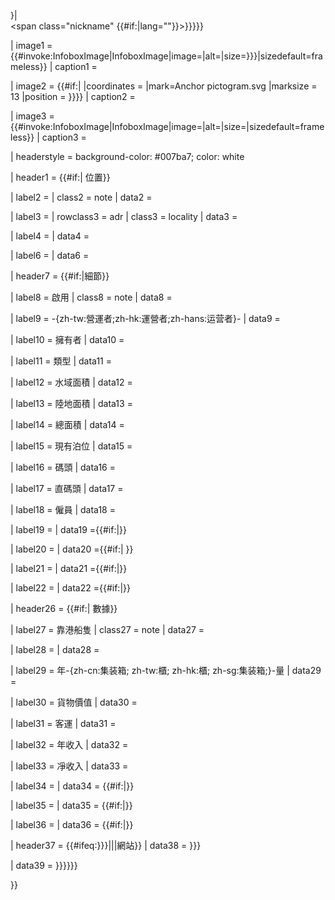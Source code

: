 {{Infobox
| bodyclass = vcard
| aboveclass = fn org
| abovestyle = 
| above = {{{name|<includeonly>{{PAGENAMEBASE}}</includeonly>}}}{{#if:{{{native_name|{{{native name|}}}}}}|<br /><span class="nickname" {{#if:{{{native_name_lang|}}}|lang="{{{native_name_lang}}}"}}>{{{native_name|{{{native name}}}}}}</span>}}

| image1 = {{#invoke:InfoboxImage|InfoboxImage|image={{{image|}}}|alt={{{image_alt|}}}|size={{{image_size|{{{imagesize|}}}}}}|sizedefault=frameless}}
| caption1 = {{{caption|}}}

| image2   = {{#if:{{both| {{{pushpin_map|}}} | {{{latd|}}}{{{coordinates|}}} }}|
{{Location map|{{{pushpin_map|}}}
|border = none
|alt = {{{pushpin_map_alt|}}}
|caption =
|float = center
|width = {{{pushpin_mapsize|}}}
|default_width = 250
|relief= {{yesno|{{{pushpin_relief|yes}}}|yes=yes|no=}}
|AlternativeMap = {{{pushpin_image|}}}
|label = {{#ifeq: {{lc: {{{pushpin_label_position|}}} }} | none | | {{ifempty|{{{pushpin_label|}}}|{{{name|}}}|{{PAGENAME}}}} }}
|coordinates = {{{coordinates|}}}
|mark=Anchor pictogram.svg
|marksize = 13
|position = {{{pushpin_label_position|}}}
}}}}
| caption2 = {{{pushpin_map_caption|}}}

| image3 = {{#invoke:InfoboxImage|InfoboxImage|image={{{image_map|}}}|alt={{{image_map_alt|}}}|size={{{image_map_size|}}}|sizedefault=frameless}}
| caption3 = {{{image_map_caption|}}}

| headerstyle = background-color: #007ba7; color: white

| header1 = {{#if:{{{country|}}}{{{location|}}}{{{coordinates|}}}| 位置}}

| label2 = {{Nowrap|国家与地区}}
| class2 = note
| data2 = {{{country|}}}

| label3 =  {{Nowrap|位置}}
| rowclass3 = adr
| class3 = locality
| data3 = {{{location|}}}

| label4 = {{Nowrap|[[经纬度]]}}
| data4 = {{{coordinates|}}}

| label6        = {{Nowrap|[[联合国口岸及相关地点代码|{{abbr|港口代码|联合国口岸及相关地点代码}}]]}}
| data6         = {{{locode|}}}<!--对应联合国口岸及相关地点代码-->

| header7 = {{#if:{{{opened|}}}{{{operated|}}}{{{owner|}}}{{{type|}}}{{{sizewater|}}}{{{sizeland|}}}{{{size|}}}{{{berths|}}}{{{wharfs|}}}{{{piers|}}}{{{employees|}}}{{{leadershiptitle|}}}{{{blankdetailstitle1|}}}{{{blankdetailstitle2|}}}{{{blankdetailstitle3|}}}|細節}}

| label8 = 啟用
| class8 =  note
| data8 = {{{opened|}}}

| label9 = -{zh-tw:營運者;zh-hk:運營者;zh-hans:运营者}-
| data9 = {{{operated|}}}

| label10 = 擁有者
| data10 = {{{owner|}}}

| label11 = 類型
| data11 = {{{type|}}}

| label12 = 水域面積
| data12 = {{{sizewater|}}}

| label13 = 陸地面積
| data13 = {{{sizeland|}}}

| label14 = 總面積
| data14 = {{{size|}}}

| label15 = 現有泊位
| data15 = {{{berths|}}}

| label16 = 碼頭
| data16 = {{{wharfs|}}}

| label17 = 直碼頭
| data17 = {{{piers|}}}

| label18 = 僱員
| data18 = {{{employees|}}}

| label19 = {{{leadershiptitle}}}
| data19 ={{#if:{{{leadershiptitle|}}}|{{{leader|}}}}}

| label20 = {{{blankdetailstitle1}}}
| data20 ={{#if:{{{blankdetailstitle1|}}}| {{{blankdetails1|}}}}}

| label21 = {{{blankdetailstitle2}}}
| data21 ={{#if:{{{blankdetailstitle2|}}}|{{{blankdetails2|}}}}}

| label22 =  {{{blankdetailstitle3}}}
| data22 ={{#if:{{{blankdetailstitle3|}}}|{{{blankdetails3|}}}}}

| header26 = {{#if:{{{arrivals|}}}{{{cargotonnage|}}}{{{containervolume|}}}{{{cargovalue|}}}{{{passengertraffic|}}}{{{revenue|}}}{{{profit|}}}{{{blankstatstitle1|}}}{{{blankstatstitle2|}}}{{{blankstatstitle3|}}}| 數據}}

| label27 = 靠港船隻
| class27 = note
| data27 = {{{arrivals|}}}

| label28 = {{Nowrap|年貨物噸位}}
| data28 = {{{cargotonnage|}}}

| label29 = 年-{zh-cn:集装箱; zh-tw:櫃; zh-hk:櫃; zh-sg:集装箱;}-量
| data29 = {{{containervolume|}}}

| label30 = 貨物價值
| data30 = {{{cargovalue|}}}

| label31 = 客運
| data31 = {{{passengertraffic|}}}

| label32 = 年收入
| data32 = {{{revenue|}}}

| label33 = 凈收入
| data33 = {{{profit|}}}

| label34 = {{{blankstatstitle1}}}
| data34 = {{#if:{{{blankstatstitle1|}}}|{{{blankstats1|}}}}}

| label35 =  {{{blankstatstitle2}}}
| data35 = {{#if:{{{blankstatstitle2|}}}|{{{blankstats2|}}}}}

| label36 = {{{blankstatstitle3}}}
| data36 = {{#if:{{{blankstatstitle3|}}}|{{{blankstats3|}}}}}

| header37 = {{#ifeq:{{{website|{{{url|}}}}}}|||網站}}
| data38 = {{{website|{{{url|}}}}}}

| data39  = {{{nrhp|{{{embedded|{{{module|}}}}}}}}}

}}<noinclude>
{{documentation}}<!-- place category links on the /doc sub-page, not here -->
</noinclude>